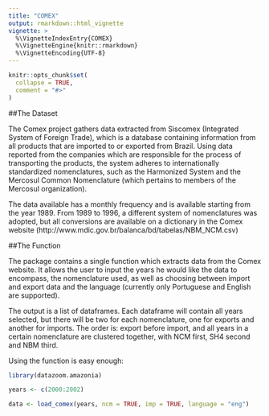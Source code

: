 ```yaml
---
title: "COMEX"
output: rmarkdown::html_vignette
vignette: >
  %\VignetteIndexEntry{COMEX}
  %\VignetteEngine{knitr::rmarkdown}
  %\VignetteEncoding{UTF-8}
---
```


```r
knitr::opts_chunk$set(
  collapse = TRUE,
  comment = "#>"
)
```

##The Dataset

The Comex project gathers data extracted from Siscomex (Integrated System of Foreign Trade), which is a database containing information from all products that are imported to or exported from Brazil. Using data reported from the companies which are responsible for the process of transporting the products, the system adheres to internationally standardized nomenclatures, such as the Harmonized System and the Mercosul Common Nomenclature (which pertains to members of the Mercosul organization). 

The data available has a monthly frequency and is available starting from the year 1989. From 1989 to 1996, a different system of nomenclatures was adopted, but all conversions are available on a dictionary in the Comex website (http://www.mdic.gov.br/balanca/bd/tabelas/NBM_NCM.csv)

##The Function

The package contains a single function \code{comex_data} which extracts data from the Comex website. It allows the user to input the years he would like the data to encompass, the nomenclature used, as well as choosing between import and export data and the language (currently only Portuguese and English are supported). 

The output is a list of dataframes. Each dataframe will contain all years selected, but there will be two for each nomenclature, one for exports and another for imports. The order is: export before import, and all years in a certain nomenclature are clustered together, with NCM first, SH4 second and NBM third.

Using the function is easy enough:

```r
library(datazoom.amazonia)

years <- c(2000:2002)

data <- load_comex(years, ncm = TRUE, imp = TRUE, language = "eng")

```
